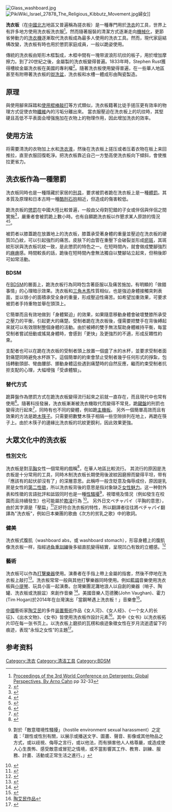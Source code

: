 {{Otheruses}}
[[File:Glass_washboard.jpg|thumb]]
[[File:PikiWiki_Israel_27878_The_Religious_Kibbutz_Movement.jpg|thumb]]婦女]] 

'''洗衣板'''（在[[中國北方|中國北方]]地區又普遍稱為搓衣板）是一種專門用於[[洗衣|洗衣]]的工具，世界上有許多地方使用洗衣板洗衣服<ref>[https://books.google.com/books?id=Pbr2HJ1X_DkC&pg=PA33&lpg=PA33&dq=washboards+in+3rd+world&source=bl&ots=9WpwOmb07i&sig=fQV5Pu9c2l_UYNzBDY77S-sLwBQ&hl=en&sa=X&ved=0CFYQ6AEwCGoVChMI4bLYheT2xwIVBayACh1lyweb#v=onepage&q=washboards%20in%203rd%20world&f=false Proceedings of the 3rd World Conference on Detergents: Global Perspectives, By Arno Cahn] {{Wayback|url=https://books.google.com/books?id=Pbr2HJ1X_DkC&pg=PA33&lpg=PA33&dq=washboards+in+3rd+world&source=bl&ots=9WpwOmb07i&sig=fQV5Pu9c2l_UYNzBDY77S-sLwBQ&hl=en&sa=X&ved=0CFYQ6AEwCGoVChMI4bLYheT2xwIVBayACh1lyweb#v=onepage&q=washboards%20in%203rd%20world&f=false |date=20200427025146 }} pp 32-33</ref>。然而隨著服裝的清潔方式逐漸走向[[機械化|機械化]]，更節省勞動力的[[洗衣機|洗衣機]]逐漸取代洗衣板成為最多人使用的洗衣工具。然而，現代家庭結構改變，洗衣板有時也用於懲罰家庭成員，一般以跪姿使用。

傳統的洗衣板由矩形木框製成，木框中間有一塊带波浪形坑纹的板子，用於增加摩擦力。到了20世紀之後，金屬製的洗衣板變得普遍。1833年時，Stephen Rust獲得槽紋金屬洗衣板在美國的專利權<ref name="his">{{Cite web |url=http://www.oldandinteresting.com/washboards-history.aspx |title=Old and Interesting History of washing and scrubbing boards |accessdate=2017-01-11 |archive-date=2019-05-15 |archive-url=https://web.archive.org/web/20190515021156/http://www.oldandinteresting.com/washboards-history.aspx |dead-url=no }}</ref>。隨著洗衣板使用變得普遍，在一些華人地區甚至有附帶著洗衣板的[[盥洗盆|盥洗盆]]，洗衣板和水槽一體成形由陶瓷製造。

==原理==
與使用腳來踩踏和[[搗衣|使用棍棒敲打]]等方式類似，洗衣板籍著比徒手搓压更有效率的物理方式促使衣物[[纖維|纖維]]內的污垢分離出來。
當衣服壓迫在洗衣板上的坑纹時，其堅硬且高低不平表面会增强施加在衣物上的物理作用，因此增加洗衣的效率。

==使用方法==
将需要清洗的衣物加上水和[[洗衣粉|洗衣液]]，然後在洗衣板上搓压或者压着衣物在板上来回推拉，直至衣服回復乾淨。把洗衣板靠近自己一方墊高使洗衣板向下傾斜，會使推拉更省力。

==洗衣板作為一種懲罰==
洗衣板同時也是一種隱藏於家居的[[刑具|刑具]]，要求被罰者跪在洗衣板上是一種[[體罰|體罰]]。其本質及原理和日本古時一種[[酷刑|酷刑]][[石抱|石抱]]相近，但造成的傷害較低。

跪洗衣板的[[懲罰|懲罰]]在中國大陸比較普遍，一般由父母對犯錯的子女或伴侶與伴侶之間實施<ref>{{Cite web |url=http://n.cztv.com/news/12237418.html |title=“熊孩子”该不该体罚？超七成网友赞同 你呢？ |access-date=2017-01-13 |archive-date=2020-04-27 |archive-url=https://web.archive.org/web/20200427025204/http://n.cztv.com/news/12237418.html |dead-url=no }}</ref>，嚴重者會被罰跪上數小時。也有自願跪洗衣板以作懇求某人原諒的情況<ref>{{Cite web |url=http://news.sina.com.cn/s/p/2014-02-28/063229584745.shtml |title=男子为求女友原谅校门前手捧花束跪搓衣板 |access-date=2017-01-13 |archive-date=2020-04-27 |archive-url=https://web.archive.org/web/20200427025201/http://news.sina.com.cn/s/p/2014-02-28/063229584745.shtml |dead-url=no }}</ref><ref>{{Cite web |url=http://www.mrmodern.com/huabao/9622.html |title=跪搓衣板跪多久才会痛？向老婆跪搓衣板图片 |access-date=2017-01-13 |archive-date=2020-02-22 |archive-url=https://web.archive.org/web/20200222202631/http://www.mrmodern.com/huabao/9622.html |dead-url=no }}</ref>。

被罰者以膝蓋跪在放置地上的洗衣板，膝蓋承受著身體的重量並壓迫在洗衣板的硬質凹凸紋，可以引起強烈的痛苦。皮肤下的血管在重壓下会破裂並形成[[瘀斑|瘀斑]]，其斑紋形狀與洗衣板坑紋一致，是此懲罰的特色之一。在短時間內，就會做成雙腳強烈的[[麻痹|麻痹]]感。時間較長的話，跪後在短時間內會無法獨自以雙腳站立起來，但稍後即可如常活動。

===BDSM===
在[[BDSM|BDSM]]的層面上，跪洗衣板行為同時包含著臣服以及痛苦施加，有明顯的「做錯事情」的心理暗示效果。洗衣板和[[三角木馬|三角木馬]]性質相似，也是強迫身體接觸突刺表面，並以很小的面積承受全身的重量，形成壓迫性痛苦。如希望加重效果，可要求被罰者手持重物並舉在頭頂上。

它簡單而且有效地做到「身體緊迫」的效果，如果隨意移動身體會破壞雙膝所承受之壓力的平衡，引起更大的痛楚。受制者跪在洗衣板後，僅需要把雙手在背後縛起來就可以有效限制整個身體的活動。由於被縛的雙手無法幫助身體維持平衡，每當受制者嘗試扭動或搖晃身體時，會感到「更快」及更強烈的不適，形成反饋性約束。

支配者也可以在跪在洗衣板的受制者頭上放置一個盛了水的水杯，並要求受制者面對痛楚同時避免水杯跌下。這個簡單的約束會禁止受制者幾乎任何形式的掙紮，包括轉動頭部、彎曲腰部、挪動身體這些遇到痛楚時的自然反應，繼而約束受制者抗拒支配的心理，大幅增強「受虐體驗」。

===替代方式===
跪算盤作為懲罰方式在跪洗衣板變得流行起來之前就一直存在，而且現代中也常有使用<ref>{{Cite web |url=https://tw.news.yahoo.com/%E6%9D%8E%E6%98%93%E8%87%AA%E7%BD%B0%E8%B7%AA%E7%AE%97%E7%9B%A4-%E5%85%AD%E6%9C%88%E8%83%8C%E6%82%8D%E5%A9%A6%E9%BB%91%E9%8D%8B-193411987.html |title=李易自罰跪算盤 六月背悍婦黑鍋 |access-date=2019-09-08 |archive-date=2020-09-23 |archive-url=https://web.archive.org/web/20200923013041/https://tw.news.yahoo.com/%E6%9D%8E%E6%98%93%E8%87%AA%E7%BD%B0%E8%B7%AA%E7%AE%97%E7%9B%A4-%E5%85%AD%E6%9C%88%E8%83%8C%E6%82%8D%E5%A9%A6%E9%BB%91%E9%8D%8B-193411987.html |dead-url=no }}</ref>。隨著科技發展，洗衣板漸漸被洗衣機取代而變得不常見，跪[[鍵盤|鍵盤]]的刑罰也變得流行起來<ref>{{Cite web |url=http://std.stheadline.com/daily/news-content.php?id=120984&target=2 |title=黃曉明跪鍵盤向Baby謝罪 |access-date=2017-01-13 |archive-date=2017-09-06 |archive-url=https://web.archive.org/web/20170906182208/http://std.stheadline.com/daily/news-content.php?id=120984&target=2 |dead-url=no }}</ref>，同時有也不同的變體，例如跪[[主機板|主機板]]。
另外一個簡單高效而且有效果的方法是跪[[筷子|木筷子]]。只需要把數雙木筷子相隔一些空隙排列在地上，再跪在筷子上。由於木筷子的邊緣比洗衣板的坑紋更銳利，因此效果更強。

== 大眾文化中的洗衣板 ==

===性別文化===
洗衣板是對[[平胸|平胸]]女性一個常用的戲稱<ref>{{cite book |last1=宋鎮照 |title=社會學 |pages=381-382 |chapter=第10章 性別角色與關係 |isbn=9789571114200 |chapterurl=https://books.google.com.hk/books?id=LUlZO969SokC&pg=PA381&lpg=PA381#v=onepage&q&f=false |access-date=2017-01-13 |archive-date=2020-04-27 |archive-url=https://web.archive.org/web/20200427025219/https://books.google.com.hk/books?id=LUlZO969SokC&pg=PA381&lpg=PA381#v=onepage&q&f=false |dead-url=no }}</ref>，在華人地區比較流行。
其流行的原因是洗衣板是十分常用的工具，同時木制洗衣板长期使用後波紋因磨擦而變得平坦，带有「應該有的起伏卻沒有了」的深層意思。此稱呼一般含貶意及侮辱成份，原因是乳房是女性的[[第二性徵|第二性徵]]，所以洗衣板背後的意思是指对象缺乏[[性魅力|女性魅力]]。这一种對外表和性徵的言語批評和詆毀同时也是一種[[性騷擾|性騷擾]]<ref>{{harvnb|《性騷擾防治法》第二條的第二點|[http://law.moj.gov.tw/LawClass/LawAll.aspx?PCode=D0050074] }} 對於「敵意環境性騷擾」（hostile environment sexual harassment）之定義：「跟性或性別有關，以展示或播送文字、圖畫、聲音、影像或其他物品之方式，或以歧視、侮辱之言行，或以他法，而有損害他人人格尊嚴，或造成使人心生畏怖、感受敵意或冒犯之情境，或不當影響其工作、教育、訓練、服務、計畫、活動或正常生活之進行。」</ref>，視環境及情況（例如發生在校園而且持續發生）也可能屬於[[欺凌|欺凌]]行為
<ref>{{cite book |last1=翁福元 |title=校園霸凌學理與實務 |pages=239-240 |chapter=第十三章 校園霸凌與性別關係 |isbn=9789571114200 |chapterurl=https://books.google.com.hk/books?id=7NH-AwAAQBAJ&pg=PA240&lpg=PA240#v=onepage&q&f=false |access-date=2017-01-13 |archive-date=2020-04-27 |archive-url=https://web.archive.org/web/20200427025230/https://books.google.com.hk/books?id=7NH-AwAAQBAJ&pg=PA240&lpg=PA240#v=onepage&q&f=false |dead-url=no }}</ref>。
另外日文ペチャパイ（平胸的意思），由於其字源是「壓扁」<ref>{{Cite web |url=http://www.ari-sensei.com/%E5%A4%A7%E4%BA%BA%E7%9A%84%E6%97%A5%E6%9C%AC%E8%AA%9E-%E6%9C%89%E9%97%9C%E8%83%B8%E9%83%A8%E7%9A%84%E6%97%A5%E6%96%87/ |title=大人的日本語-有關胸部的日文 |access-date=2017-01-13 |archive-date=2020-04-27 |archive-url=https://web.archive.org/web/20200427025241/http://ari-sensei.com/%E5%A4%A7%E4%BA%BA%E7%9A%84%E6%97%A5%E6%9C%AC%E8%AA%9E-%E6%9C%89%E9%97%9C%E8%83%B8%E9%83%A8%E7%9A%84%E6%97%A5%E6%96%87/ |dead-url=no }}</ref>正好符合洗衣板的特性，所以翻譯者往往將ペチャパイ翻譯為"洗衣板"，例如日本樂團{{le|Brief & Trunks|Brief & Trunks}}的歌曲《次方的贫乳之歌》中的歌詞。

===健美===
洗衣板式腹肌（washboard abs，或 washboard stomach），形容身體上的腹肌像洗衣板一样，指經過[[負重訓練|負重訓練]]後多組直肌變得結實，呈現凹凸有致的立體感。<ref>{{cite book|author1=Suzanne Schlosberg|author2=Liz Neporent|title=Fitness For Dummies|chapter=Chapter 14:Designing a Strength-Ttaining Program|chapter-url=https://books.google.com.hk/books?id=-lFEBOHpBG4C&pg=PA213#v=onepage&q&f=false|access-date=2017-01-13|archive-date=2020-04-27|archive-url=https://web.archive.org/web/20200427025239/https://books.google.com.hk/books?id=-lFEBOHpBG4C&pg=PA213#v=onepage&q&f=false|dead-url=no}}</ref>

===藝術===
洗衣板可以作為[[打擊樂器|打擊樂器]]使用。演奏者在手指上帶上金屬的指套，然後不停地在洗衣板上敲打<ref>{{Cite web |url=http://retromusic.lofter.com/post/232f52_152bd3b |title=Eddie Kelly's Washboard Band - Blues in the Rain (193x) |access-date=2017-01-13 |archive-url=https://web.archive.org/web/20170113170503/http://retromusic.lofter.com/post/232f52_152bd3b |archive-date=2017-01-13 |dead-url=yes }}</ref>。洗衣板常常一般與其他打擊樂器同時使用。例如[[藍調|藍調]]音樂使用洗衣板與[[小提琴|小提琴]]、玩具小笛一起演奏。台灣樂團泥灘地浪人以自創的{{le|Jug band|Jug band}}樂器（哨子、陶罐、洗衣板或洗臉盆）來創作音樂
<ref>{{Cite web |url=http://www.muddybasin.com/zhongwen |title=泥灘地浪人樂團 The Muddy Basin Ramblers |access-date=2017-01-13 |archive-date=2019-09-27 |archive-url=https://web.archive.org/web/20190927163517/http://www.muddybasin.com/zhongwen |dead-url=no }}</ref>。美國音樂人范德騰(John Vaughan)、霍力(Tim Hogan)於2014年在台灣演出「當鋼琴遇上洗衣板！」音樂會<ref>{{Cite web |url=http://www.yourart.asia/news/show/19199 |title=【誠品沙龍】當鋼琴遇上洗衣板！ |access-date=2017-01-13 |archive-date=2020-04-27 |archive-url=https://web.archive.org/web/20200427025257/https://www.yourart.asia/news/show/19199 |dead-url=no }}</ref>。

[[中國|中國]]藝術家[[陶艾民|陶艾民]]的多件[[装置藝術|装置藝術]]作品《女人河》、《女人经》、《一个女人的长征》、《出水文物》、《女书》皆使用洗衣板作設計元素<ref>[http://www.inkstudio.com.cn/zh/artists/68-tao-aimin/works/inkstudio.com.cn 陶艾民作品]{{dead link|date=2018年3月 |bot=InternetArchiveBot |fix-attempted=yes }}</ref>。其中《女书》以洗衣板拓片印在每一张书页上。以洗衣板上磨损的瓦楞和痕迹象徵女性在岁月流逝遗留下的痕迹，表现“永恒之女性”的主題<ref>{{Cite web |url=http://review.artintern.net/html.php?id=63108 |title=重塑女性精神：关于女书与《女书》 |access-date=2017-01-13 |archive-url=https://web.archive.org/web/20170119002259/http://review.artintern.net/html.php?id=63108 |archive-date=2017-01-19 |dead-url=yes }}</ref>。

== 参考资料 ==
{{Commonscat|Washboards}}
{{reflist}}

{{normdaten}}
[[Category:洗衣|Category:洗衣]]
[[Category:清洁工具|Category:清洁工具]]
[[Category:BDSM|Category:BDSM]]